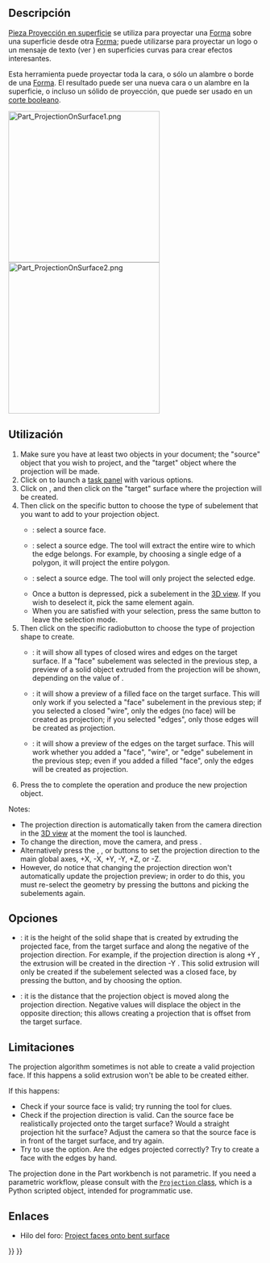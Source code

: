 <languages/>

<div class="mw-translate-fuzzy">
{{Docnav/es
|[[Part_Thickness/es|Espesor]]
|[[Part_CompCompoundTools/es|CompHerramientasCompuesto]]
|[[Part_Workbench/es|Pieza]]
|IconL=Part_Thickness.svg
|IconC=Workbench_Part.svg
|IconR=Part_CompCompoundTools.png
}}
</div>

<div class="mw-translate-fuzzy">
{{GuiCommand/es
|Name=Part ProjectionOnSurface
|Name/es=Pieza ProyecciónEnSuperficie
|MenuLocation=Pieza → Crear una proyección en la superficie...
|Workbenches=[[Part_Workbench/es|Pieza]]
|SeeAlso=
|Version=0.19
}}
</div>

<span id="Description"></span>
==Descripción==

<div class="mw-translate-fuzzy">
[[Part_ProjectionOnSurface/es|Pieza Proyección en superficie]] se utiliza para proyectar una [[Shape/es|Forma]] sobre una superficie desde otra [[Shape/es|Forma]]; puede utilizarse para proyectar un logo o un mensaje de texto (ver {{Button|[[File:Draft_ShapeString.svg|16px]] [[Draft_ShapeString/es|Borrador Forma Cuerda]]}}) en superficies curvas para crear efectos interesantes.
</div>

<div class="mw-translate-fuzzy">
Esta herramienta puede proyectar toda la cara, o sólo un alambre o borde de una [[Shape/es|Forma]]. El resultado puede ser una nueva cara o un alambre en la superficie, o incluso un sólido de proyección, que puede ser usado en un [[Part_Cut/es|corte booleano]].
</div>

[[Image:Part_ProjectionOnSurface1.png|300px]] [[Image:Part_ProjectionOnSurface2.png|300px]]

<div class="mw-translate-fuzzy">
{{Caption|Proyección en una superficie curva}}
</div>

<span id="Usage"></span>
==Utilización==

# Make sure you have at least two objects in your document; the "source" object that you wish to project, and the "target" object where the projection will be made.
# Click on {{Button|[[File:Part ProjectionOnSurface.svg|16px]] [[Part_ProjectionOnSurface|Projection on surface]]}} to launch a [[task_panel|task panel]] with various options.
# Click on {{Button|Select projection surface}}, and then click on the "target" surface where the projection will be created.
# Then click on the specific button to choose the type of subelement that you want to add to your projection object.
#* {{Button|Add face}}: select a source face.
#* {{Button|Add wire}}: select a source edge. The tool will extract the entire wire to which the edge belongs. For example, by choosing a single edge of a polygon, it will project the entire polygon.
#* {{Button|Add edge}}: select a source edge. The tool will only project the selected edge.
#* Once a button is depressed, pick a subelement in the [[3D_view|3D view]]. If you wish to deselect it, pick the same element again.
#* When you are satisfied with your selection, press the same {{Button|Add...}} button to leave the selection mode.
# Then click on the specific radiobutton to choose the type of projection shape to create.
#* {{RadioButton|TRUE|Show all}}: it will show all types of closed wires and edges on the target surface. If a "face" subelement was selected in the previous step, a preview of a solid object extruded from the projection will be shown, depending on the value of {{MenuCommand|Extrude height}}.
#* {{RadioButton|TRUE|Show faces}}: it will show a preview of a filled face on the target surface. This will only work if you selected a "face" subelement in the previous step; if you selected a closed "wire", only the edges (no face) will be created as projection; if you selected "edges", only those edges will be created as projection.
#* {{RadioButton|TRUE|Show edges}}: it will show a preview of the edges on the target surface. This will work whether you added a "face", "wire", or "edge" subelement in the previous step; even if you added a filled "face", only the edges will be created as projection.
# Press the {{Button|OK}} to complete the operation and produce the new projection object.

Notes:
* The projection direction is automatically taken from the camera direction in the [[3D_view|3D view]] at the moment the tool is launched.
* To change the direction, move the camera, and press {{Button|Get current camera direction}}.
* Alternatively press the {{Button|X:}}, {{Button|Y:}}, or {{Button|Z:}} buttons to set the projection direction to the main global axes, +X, -X, +Y, -Y, +Z, or -Z.
* However, do notice that changing the projection direction won't automatically update the projection preview; in order to do this, you must re-select the geometry by pressing the {{Button|Add...}} buttons and picking the subelements again.

<span id="Options"></span>
==Opciones==

* {{MenuCommand|Extrude height}}: it is the height of the solid shape that is created by extruding the projected face, from the target surface and along the negative of the projection direction. For example, if the projection direction is along +Y {{Value|(0, 1, 0)}}, the extrusion will be created in the direction -Y {{Value|(0, -1, 0)}}. This solid extrusion will only be created if the subelement selected was a closed face, by pressing the {{Button|Add face}} button, and by choosing the {{RadioButton|TRUE|Show all}} option.
* {{MenuCommand|Solid depth}}: it is the distance that the projection object is moved along the projection direction. Negative values will displace the object in the opposite direction; this allows creating a projection that is offset from the target surface.

<span id="Limitations"></span>
==Limitaciones==

The projection algorithm sometimes is not able to create a valid projection face. If this happens a solid extrusion won't be able to be created either.

If this happens:
* Check if your source face is valid; try running the {{Button|[[File:Part_CheckGeometry.svg|16px]] [[Part_CheckGeometry|CheckGeometry]]}} tool for clues.
* Check if the projection direction is valid. Can the source face be realistically projected onto the target surface? Would a straight projection hit the surface? Adjust the camera so that the source face is in front of the target surface, and try again.
* Try to use the {{RadioButton|TRUE|Show edges}} option. Are the edges projected correctly? Try to create a face with the edges by hand.

The projection done in the Part workbench is not parametric. If you need a parametric workflow, please consult with the [https://gist.github.com/CsatiZoltan/f4fd10bf20923143ba0e0678ea1d3d61 <code>Projection</code> class], which is a Python scripted object, intended for programmatic use.

<span id="Links"></span>
==Enlaces==

* Hilo del foro: [https://forum.freecadweb.org/viewtopic.php?f=9&t=33700 Project faces onto bent surface]


<div class="mw-translate-fuzzy">
{{Docnav/es
|[[Part_Thickness/es|Espesor]]
|[[Part_CompCompoundTools/es|CompHerramientasCompuesto]]
|[[Part_Workbench/es|Pieza]]
|IconL=Part_Thickness.svg
|IconC=Workbench_Part.svg
|IconR=Part_CompCompoundTools.png
}}
</div>

{{Part_Tools_navi{{#translation:}}}}
{{Userdocnavi{{#translation:}}}}